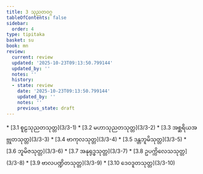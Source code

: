```yaml
---
title: 3 သုညတဝဂ္ဂ
tableOfContents: false
sidebar:
  order: 4
type: tipitaka
basket: su
book: mn
review:
  current: review
  updated: '2025-10-23T09:13:50.799144'
  updated_by: ''
  notes: ''
  history:
  - state: review
    date: '2025-10-23T09:13:50.799144'
    updated_by: ''
    notes: ''
    previous_state: draft
---
```



<ReviewStatus review={frontmatter.review} showDetails={true} />

<HypothesisAnnotation frontmatter={frontmatter} />

<DynamicBreadcrumb />



<TableOfContents book="mn" section="3">
* [3.1 စူဠသုညတသုတ္တ](3/3-1)
* [3.2 မဟာသုညတသုတ္တ](3/3-2)
* [3.3 အစ္ဆရိယအဗ္ဘုတသုတ္တ](3/3-3)
* [3.4 ဗာကုလသုတ္တ](3/3-4)
* [3.5 ဒန္တဘူမိသုတ္တ](3/3-5)
* [3.6 ဘူမိဇသုတ္တ](3/3-6)
* [3.7 အနုရုဒ္ဓသုတ္တ](3/3-7)
* [3.8 ဥပက္ကိလေသသုတ္တ](3/3-8)
* [3.9 ဗာလပဏ္ဍိတသုတ္တ](3/3-9)
* [3.10 ဒေဝဒူတသုတ္တ](3/3-10)
</TableOfContents>